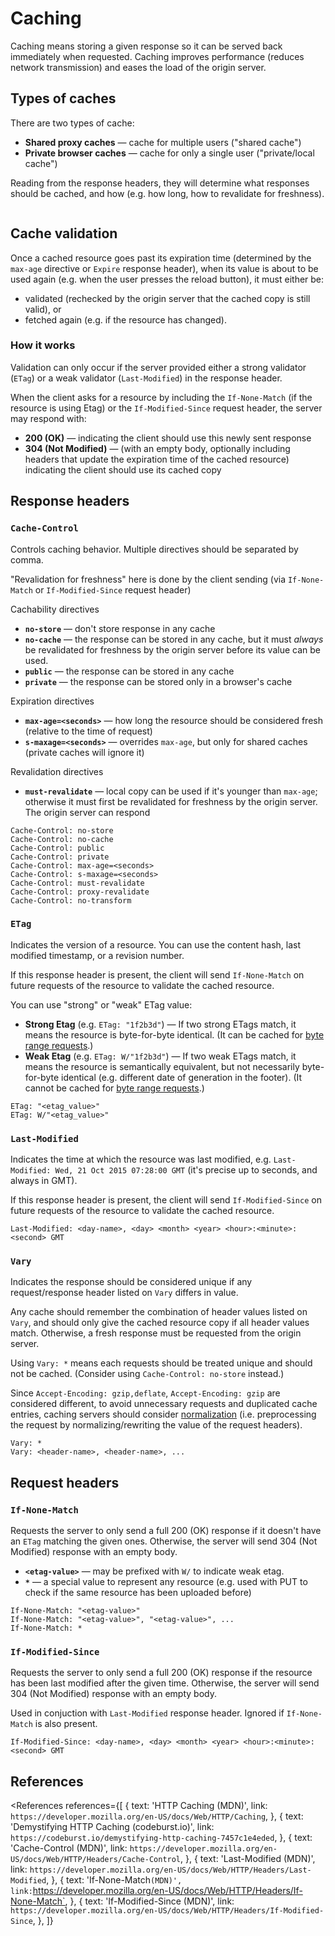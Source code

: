 
# Caching

Caching means storing a given response so it can be served back immediately when requested. Caching improves performance (reduces network transmission) and eases the load of the origin server.

## Types of caches

There are two types of cache:

- **Shared proxy caches** &mdash; cache for multiple users ("shared cache")
- **Private browser caches** &mdash; cache for only a single user ("private/local cache")

Reading from the response headers, they will determine what responses should be cached, and how (e.g. how long, how to revalidate for freshness).

<Image
  path="/res/web/http/cache-shared-private.png"
  caption="Shared and private cache"
  sourceString="MDN"
  sourceLink="https://developer.mozilla.org/en-US/docs/Web/HTTP/Caching"
/>

## Cache validation

Once a cached resource goes past its expiration time (determined by the `max-age` directive or `Expire` response header), when its value is about to be used again (e.g. when the user presses the reload button), it must either be:

- validated (rechecked by the origin server that the cached copy is still valid), or
- fetched again (e.g. if the resource has changed).

### How it works

Validation can only occur if the server provided either a strong validator (`ETag`) or a weak validator (`Last-Modified`) in the response header.

When the client asks for a resource by including the `If-None-Match` (if the resource is using Etag) or the `If-Modified-Since` request header, the server may respond with:

- **200 (OK)** &mdash; indicating the client should use this newly sent response
- **304 (Not Modified)** &mdash; (with an empty body, optionally including headers that update the expiration time of the cached resource) indicating the client should use its cached copy

## Response headers

### `Cache-Control`

Controls caching behavior. Multiple directives should be separated by comma.

"Revalidation for freshness" here is done by the client sending
(via `If-None-Match` or `If-Modified-Since` request header)

<Badge color="blue">Cachability directives</Badge>

- **`no-store`** &mdash; don't store response in any cache
- **`no-cache`** &mdash; the response can be stored in any cache, but it must _always_ be revalidated for freshness by the origin server before its value can be used.
- **`public`** &mdash; the response can be stored in any cache
- **`private`** &mdash; the response can be stored only in a browser's cache

<Badge color="blue">Expiration directives</Badge>

- **`max-age=<seconds>`** &mdash; how long the resource should be considered fresh (relative to the time of request)
- **`s-maxage=<seconds>`** &mdash; overrides `max-age`, but only for shared caches (private caches will ignore it)

<Badge color="blue">Revalidation directives</Badge>

- **`must-revalidate`** &mdash; local copy can be used if it's younger than `max-age`; otherwise it must first be revalidated for freshness by the origin server. The origin server can respond

```http
Cache-Control: no-store
Cache-Control: no-cache
Cache-Control: public
Cache-Control: private
Cache-Control: max-age=<seconds>
Cache-Control: s-maxage=<seconds>
Cache-Control: must-revalidate
Cache-Control: proxy-revalidate
Cache-Control: no-transform
```

### `ETag`

Indicates the version of a resource. You can use the content hash, last modified timestamp, or a revision number.

If this response header is present, the client will send `If-None-Match` on future requests of the resource to validate the cached resource.

You can use "strong" or "weak" ETag value:

- **Strong Etag** (e.g. `ETag: "1f2b3d"`) &mdash; If two strong ETags match, it means the resource is byte-for-byte identical. (It can be cached for [byte range requests](https://developer.mozilla.org/en-US/docs/Web/HTTP/Headers/Accept-Ranges).)
- **Weak Etag** (e.g. `ETag: W/"1f2b3d"`) &mdash; If two weak ETags match, it means the resource is semantically equivalent, but not necessarily byte-for-byte identical (e.g. different date of generation in the footer). (It cannot be cached for [byte range requests](https://developer.mozilla.org/en-US/docs/Web/HTTP/Headers/Accept-Ranges).)

```http
ETag: "<etag_value>"
ETag: W/"<etag_value>"
```

### `Last-Modified`

Indicates the time at which the resource was last modified, e.g. `Last-Modified: Wed, 21 Oct 2015 07:28:00 GMT` (it's precise up to seconds, and always in GMT).

If this response header is present, the client will send `If-Modified-Since` on future requests of the resource to validate the cached resource.

```http
Last-Modified: <day-name>, <day> <month> <year> <hour>:<minute>:<second> GMT
```

### `Vary`

Indicates the response should be considered unique if any request/response header listed on `Vary` differs in value.

Any cache should remember the combination of header values listed on `Vary`, and should only give the cached resource copy if all header values match. Otherwise, a fresh response must be requested from the origin server.

Using `Vary: *` means each requests should be treated unique and should not be cached. (Consider using `Cache-Control: no-store` instead.)

Since `Accept-Encoding: gzip,deflate`, `Accept-Encoding: gzip` are considered different, to avoid unnecessary requests and duplicated cache entries, caching servers should consider [normalization](https://developer.mozilla.org/en-US/docs/Web/HTTP/Caching#normalization) (i.e. preprocessing the request by normalizing/rewriting the value of the request headers).

```http
Vary: *
Vary: <header-name>, <header-name>, ...
```

## Request headers

### `If-None-Match`

Requests the server to only send a full 200 (OK) response if it doesn't have an `ETag` matching the given ones. Otherwise, the server will send 304 (Not Modified) response with an empty body.

- **`<etag-value>`** &mdash; may be prefixed with `W/` to indicate weak etag.
- **`*`** &mdash; a special value to represent any resource (e.g. used with PUT to check if the same resource has been uploaded before)

```http
If-None-Match: "<etag-value>"
If-None-Match: "<etag-value>", "<etag-value>", ...
If-None-Match: *
```

### `If-Modified-Since`

Requests the server to only send a full 200 (OK) response if the resource has been last modified after the given time. Otherwise, the server will send 304 (Not Modified) response with an empty body.

Used in conjuction with `Last-Modified` response header. Ignored if `If-None-Match` is also present.

```http
If-Modified-Since: <day-name>, <day> <month> <year> <hour>:<minute>:<second> GMT
```

## References

<References
  references={[
    {
      text: 'HTTP Caching (MDN)',
      link: `https://developer.mozilla.org/en-US/docs/Web/HTTP/Caching`,
    },
    {
      text: 'Demystifying HTTP Caching (codeburst.io)',
      link: `https://codeburst.io/demystifying-http-caching-7457c1e4eded`,
    },
    {
      text: 'Cache-Control (MDN)',
      link: `https://developer.mozilla.org/en-US/docs/Web/HTTP/Headers/Cache-Control`,
    },
    {
      text: 'Last-Modified (MDN)',
      link: `https://developer.mozilla.org/en-US/docs/Web/HTTP/Headers/Last-Modified`,
    },
    {
      text: 'If-None-Match` (MDN)',
      link: `https://developer.mozilla.org/en-US/docs/Web/HTTP/Headers/If-None-Match`,
    },
    {
      text: 'If-Modified-Since (MDN)',
      link: `https://developer.mozilla.org/en-US/docs/Web/HTTP/Headers/If-Modified-Since`,
    },
  ]}
></References>
